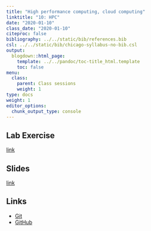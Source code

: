 ```yaml
---
title: "High performance computing, cloud computing"
linktitle: "10: HPC"
date: "2020-01-10"
class_date: "2020-01-10"
citeproc: false
bibliography: ../../static/bib/references.bib
csl: ../../static/bib/chicago-syllabus-no-bib.csl
output:
  blogdown::html_page:
    template: ../../pandoc/toc-title_html.template
    toc: false
menu:
  class:
    parent: Class sessions
    weight: 1
type: docs
weight: 1
editor_options: 
  chunk_output_type: console
---
```


## Lab Exercise

[link](/assignment/10-lab/)

## Slides

[link](/slides/10-hpc/slides.html)

## Links

- [Git](https://git-scm.com)
- [GitHub](https://github.com)

